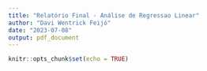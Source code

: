 ```yaml
---
title: "Relatório Final - Análise de Regressao Linear"
author: "Davi Wentrick Feijó"
date: "2023-07-08"
output: pdf_document
---
```


```r
knitr::opts_chunk$set(echo = TRUE)
```


